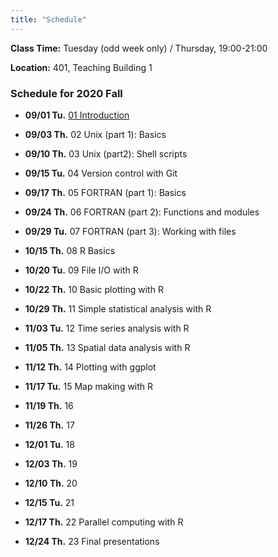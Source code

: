 ```yaml
---
title: "Schedule"
---
```

**Class Time:** Tuesday (odd week only) / Thursday, 19:00-21:00

**Location:** 401, Teaching Building 1

### Schedule for 2020 Fall

+ **09/01 Tu.** [01 Introduction](https://zhu-group.github.io/ese5023/01_Introduction.html)
  
+ **09/03 Th.** 02 Unix (part 1): Basics

+ **09/10 Th.** 03 Unix (part2): Shell scripts

+ **09/15 Tu.** 04 Version control with Git

+ **09/17 Th.** 05 FORTRAN (part 1): Basics

+ **09/24 Th.** 06 FORTRAN (part 2): Functions and modules

+ **09/29 Tu.** 07 FORTRAN (part 3): Working with files

+ **10/15 Th.** 08 R Basics  

+ **10/20 Tu.** 09 File I/O with R							

+ **10/22 Th.** 10 Basic plotting with R

+ **10/29 Th.** 11 Simple statistical analysis with R

+ **11/03 Tu.** 12 Time series analysis with R

+ **11/05 Th.** 13 Spatial data analysis with R				

+ **11/12 Th.** 14 Plotting with ggplot

+ **11/17 Tu.** 15 Map making with R

+ **11/19 Th.** 16

+ **11/26 Th.** 17

+ **12/01 Tu.** 18

+ **12/03 Th.** 19

+ **12/10 Th.** 20

+ **12/15 Tu.** 21

+ **12/17 Th.** 22		Parallel computing with R

+ **12/24 Th.** 23		Final presentations 
